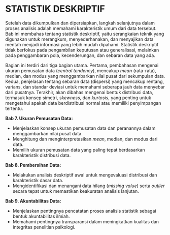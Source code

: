 # STATISTIK DESKRIPTIF {#sec-deskriptif}

Setelah data dikumpulkan dan dipersiapkan, langkah selanjutnya dalam proses analisis adalah memahami karakteristik umum dari data tersebut. Bab ini membahas tentang statistik deskriptif, yaitu serangkaian teknik yang digunakan untuk merangkum, menyederhanakan, dan menyajikan data mentah menjadi informasi yang lebih mudah dipahami. Statistik deskriptif tidak berfokus pada pengambilan keputusan atau generalisasi, melainkan pada penggambaran pola, kecenderungan, dan sebaran data yang ada.

Bagian ini terdiri dari tiga bagian utama. Pertama, pembahasan mengenai ukuran pemusatan data (*central tendency*), mencakup *mean* (rata-rata), median, dan modus yang menggambarkan nilai pusat dari sekumpulan data. Kedua, penjelasan tentang sebaran data (dispersi) yang mencakup rentang, varians, dan standar deviasi untuk memahami seberapa jauh data menyebar dari pusatnya. Terakhir, akan dibahas mengenai bentuk distribusi data, termasuk konsep simetri, *skewness*, dan *kurtosis*, yang penting untuk mengetahui apakah data berdistribusi normal atau memiliki penyimpangan tertentu.

::: {.callout-note title="*Tujuan Pembelajaran*"}
**Bab 7. Ukuran Pemusatan Data:**

-   Menjelaskan konsep ukuran pemusatan data dan peranannya dalam menggambarkan nilai pusat data.
-   Menghitung dan menginterpretasikan *mean*, median, dan modus dari data.
-   Memilih ukuran pemusatan data yang paling tepat berdasarkan karakteristik distribusi data.

**Bab 8. Pembersihan Data:**

-   Melakukan analisis deskriptif awal untuk mengevaluasi distribusi dan karakteristik dasar data.
-   Mengidentifikasi dan menangani data hilang (*missing value*) serta *outlier* secara tepat untuk memastikan keakuratan analisis lanjutan.

**Bab 9. Akuntabilitas Data:**

-   Menjelaskan pentingnya pencatatan proses analisis statistik sebagai bentuk akuntabilitas ilmiah.
-   Memahami pentingnya transparansi dalam meningkatkan kualitas dan integritas penelitian psikologi.
:::
